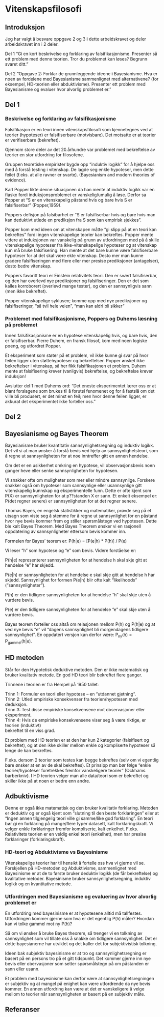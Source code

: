 
# Vitenskapsfilosofi

## Introduksjon

Jeg har valgt å besvare oppgave 2 og 3 i dette arbeidskravet og deler arbeidskravet inn i 2 deler.

Del 1 "Gi en kort beskrivelse og forklaring av falsifikasjonisme. Presenter så ett problem med denne teorien. Tror du problemet kan løses? Begrunn svaret ditt."

Del 2 "Oppgave 2: Forklar de grunnleggende ideene i Bayesianisme. Hva er noen av fordelene med Bayesianisme sammenlignet med alternativene? (for eksempel, HD-teorien eller abduktivisme). Presenter ett problem med Bayesianisme og evaluer hvor alvorlig problemet er."

## Del 1

### Beskrivelse og forklaring av falsifikasjonisme

Falsifikasjon er en teori innen vitenskapsfilosofi som kjennetegnes ved at teorier (hypoteser) er falsifiserbare (motvisbare). Det motsatte er at teorier er verifiserbare (bekreftet).

Gjennom store deler av det 20.århundre var problemet med bekreftelse av teorier en stor utfordring for filosofene.

Gruppen teoretiske empirister bygde opp "induktiv logikk" for å hjelpe oss med å forstå testing i vitenskap. De lagde seg enkle hypoteser, men dette feilet (f.eks. at alle ravner er svarte). (Bayesianism and modern theories of evidence).

Karl Popper likte denne situasjonen da han mente at induktiv logikk var en fiasko fordi induksjonsproblemet er vanskelig/umulig å løse.
Derfor sa Popper at "S er en vitenskapelig påstand hvis og bare hvis S er falsifiserbar" (Popper,1959).

Poppers defisjon på falsibarhet er "S er falsifiserbar hvis og bare hvis man kan deduktivt utlede en prediksjon fra S som kan empirisk sjekkes".

Popper kom med ideen om at vitenskapen måtte "gi slipp på at en teori kan bekreftes" fordi ingen vitenskapelige teorier kan bekreftes.
Popper mente videre at induksjonen var vanskelig på grunn av utfordringen med på å skille vitenskapelige hypoteser fra ikke-vitenskapelige hypoteser og at vitenskap kun må bruke falsifisering.
Han mente at det bare kunne være falsifiserbare hypoteser for at det skal være ekte vitenskap. Desto mer man kunne gradere falsifiseringen med flere eller mer presise prediksjoner (antagelser), desto bedre vitenskap.


Poppers favoritt teori er Einstein relativitets teori. Den er svært falsifiserbar, og den har overlevd nye prediksjoner og falsifiseringer. Den er det som kalles korroborert (overlevd mange tester), og den er sannsynligvis sann (men ikke bekreftet).

Popper vitenskapelige syklusen; komme opp med nye prediksjoner og falsifiseringer, "så tvil hele veien", "man kan aldri bli sikker"


### Problemet med falsifikasjonisme, Poppers og Duhems læsning på problemet

Innen falsifikasjonisme er en hypotese vitenskapelig hvis, og bare hvis, den er falsifiserbar. 
Pierre Duhem, en fransk filosof, kom med noen logiske poeng, og utfordret Popper.

Et eksperiment som støter på et problem, vil ikke kunne gi svar på hvor feilen ligger uten støttehypoteser og bekreftelser. Popper ønsket ikke bekreftelser i vitenskap, så her fikk falsifikasjonen et problem. Duhem mente at falsifisering krever (vanligvis) bekreftelse, og bekreftelse krever induksjon!

Avslutter del 1 med Duhems ord: "Det eneste eksperimentet lærer oss er at blant forslagene som brukes til å forutsi fenomenet og for å fastslå om det ville bli produsert, er det minst en feil; men hvor denne feilen ligger, er akkurat det eksperimentet ikke forteller oss."

## Del 2

## Bayesianisme og Bayes Theorem

Bayesianisme bruker kvantitativ sannsynlighetsregning og induktiv logikk. Det vil si at man ønsker å forstå bevis ved hjelp av sannsynlighetsteori, som å regne ut sannsynligheten for at noe inntreffer gitt en annen hendelse.

Om det er en usikkerhet omkring en hypotese, vil observasjonsbevis noen ganger heve eller senke sannsynligheten for hypotesen.

Vi snakker ofte om muligheter som mer eller mindre sannsynlige. Forskere snakker også om hypoteser som sannsynlige eller usannsynlige gitt vitenskapelig kunnskap og eksperimentelle funn. Dette er ofte kjent som P(X) er sannsynligheten for at p??standen X er sann. Et enkelt eksempel er: P(det regner senere) er sannsynligheten for at det regner senere.

Thomas Bayes, en engelsk statistikker og matematiker, prøvde seg på et utsagn som viste seg å stemme for å regne ut sannsynlighet for en påstand hvor nye bevis kommer frem og stiller spørsmålstegn ved hypotesen. Dette ble kalt Bayes Theorem. Med Bayes Theorem ønsker vi en rasjonell oppdatering av sannsynligheter ettersom bevis kommer inn.

Formelen for Bayes' teorem er: P(h\|e) = \[P(e\|h) \* P(h)\] / P(e)

Vi leser "h" som hypotese og "e" som bevis. Videre forståelse er:

P(h\|e) representerer sannsynligheten for at hendelse h skal skje gitt at hendelse "e" har skjedd.

P(e\|h) er sannsynligheten for at hendelse e skal skje gitt at hendelse h har skjedd. Sannsynlighet for formen P(e\|h) blir ofte kalt "likelihoods" ("sannsynligheter").

P(h) er den tidligere sannsynligheten for at hendelse "h" skal skje uten å vurdere bevis.

P(e) er den tidligere sannsynligheten for at hendelse "e" skal skje uten å vurdere bevis.

Bayes teorem forteller oss altså om relasjonen mellom P(h) og P(h\|e) og at ved nye bevis "e" vil "dagens sannsynlighet bli morgendagens tidligere sannsynlighet". En oppdatert versjon kan derfor være: P~ny~(h) = P~gammel~(h\|e).

## HD metoden

Står for den Hypotetisk deduktive metoden. Den er ikke matematisk og bruker kvalitativ metode. En god HD teori blir bekreftet flere ganger.

Trinnene i teorien er fra Hempel på 1950 tallet:

Trinn 1: Formuler en teori eller hypotese -- en "utdannet gjetning".\
Trinn 2: Utled empiriske konsekvenser fra teorien/hypotesen med deduksjon.\
Trinn 3: Test disse empiriske konsekvensene mot observasjoner eller eksperiment.\
Trinn 4: Hvis de empiriske konsekvensene viser seg å være riktige, er teorien (induktivt)\
bekreftet til en viss grad.

Et problem med HD teorien er at den har kun 2 kategorier (falsifisert og bekreftet), og at den ikke skiller mellom enkle og kompliserte hypoteser så lenge de kan bekreftes.

F.eks. dersom 2 teorier som testes kan begge bekreftes (selv om vi egentlig bare ønsker at en av de skal bekreftes). Et prinsipp man bør følge "enkle teorier/hypoteser foretrekkes fremfor vanskeligere teorier" (Ockhams barberkniv). I HD teorien velger man alle data/teori som er bekreftet og skiller ikke på at noen er bedre enn andre.

## Adbuktivisme

Denne er også ikke matematisk og den bruker kvalitativ forklaring. Metoden er deduktiv og er også kjent som "slutning til den beste forklaringen" eller at "Ingen annen tilgjengelig teori ville gi samme/like god forklaring". En teori bør gi en forklaring på mange/flere typer datasett, kalt forklaringskraft. Vi velger enkle forklaringer fremfor kompliserte, kalt enkelhet. F.eks. Relativitets teorien er en veldig enkel teori (enkelhet), men har presise forklaringer (forklaringskraft).

### HD-teori og Abduktivisme vs Bayesinisme

Vitenskapelige teorier har til hensikt å fortelle oss hva vi gjerne vil se. Forskjellen på HD-metoden og Abduktivisme, sammenlignet med Bayesinisme er at de to første bruker deduktiv logikk (de får bekreftelse) og kvalitative metoder. Bayesinisme bruker sannsynlighetsregning, induktiv logikk og en kvantitative metode.

### Utfordringen med Bayesianisme og evaluering av hvor alvorlig problemet er

En utfordring med bayesinisme er at hypotesene alltid må tallfestes. Utfordringen kommer gjerne som hva er det egentlig P(h) måler? Hvordan kan vi tolke gammel mot ny P(h)?

Så om vi ønsker å bruke Bayes theorem, så trenger vi en tolkning av sannsynlighet som vil tillate oss å snakke om tidligere sannsynlighet. Det er dette bayesianerne har utviklet og det kaller det for subjektivistisk tolkning.

Ideen bak  subjektiv bayesinisme er at tro og sannsynlighetsregning er basert på en persons tro på et gitt tidspunkt. Det kommer gjerne inn nye bevis eller obervasjoner som setter spørsmålstegn på om påstanden er sann eller usann.

Et problem med bayesinisme kan derfor være at sannsynlighetsregningen er subjektiv og at mangel på enighet kan være utfordrende da nye bevis kommer. En annen utfordring kan være at det er vanskeligere å velge mellom to teorier når sannsynligheten er basert på en subjektiv måte.




## Referanser
